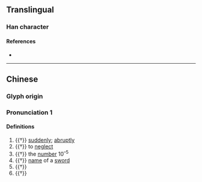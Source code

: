 {{also|㫚}}
{{character info/new}}
==Translingual==

===Han character===
{{Han char|rn=73|rad=曰|as=04|sn=8|four=27602|canj=PHA,XPHA|ids=⿱勿曰}}

====References====
* {{Han ref|kx=0492.020|dkj=14287|hdz=21493.020|uh=66F6|ud=26358|bh=CCD1|bd=52433}}

----

==Chinese==
{{zh-forms}}

===Glyph origin===
{{Han etym}}

===Pronunciation 1===
{{zh-pron
|m=hū
|c=fat1
|mc=y
|oc=y
|ma=
|cat=adv,v,num,n
}}

====Definitions====
{{zh-hanzi}}

# {{†}} [[suddenly]]; [[abruptly]]
# {{†}} to [[neglect]]
# {{†}} the [[number]] 10<sup>–5</sup>
# {{†}} [[name]] of a [[sword]]
# {{†}} {{zh-alt-form|笏}}
# {{†}} {{zh-alt-form|昒}}